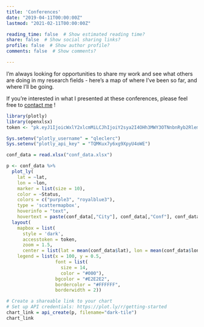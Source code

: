 ```yaml
---
title: 'Conferences'
date: "2019-04-11T00:00:00Z"
lastmod: "2021-02-11T00:00:00Z"

reading_time: false  # Show estimated reading time?
share: false  # Show social sharing links?
profile: false  # Show author profile?
comments: false  # Show comments?

---
```


I'm always looking for opportunities to share my work and see what others are doing in my research fields - here's a map of where I've been so far, and where I'll be going.

If you're interested in what I presented at these conferences, please feel free to [contact me](/#contact) !

```r
library(plotly)
library(openxlsx)
token <- "pk.eyJ1IjoicWxlY2xlcmMiLCJhIjoiY2sya2I4OHh3MWY3OTNnbnRyb2Rlems1ZiJ9.Vkoa91O2OR7hbt7rsT9kyA"    # You need your own token

Sys.setenv("plotly_username" = "qleclerc")
Sys.setenv("plotly_api_key" = "TQMKux7y6xg9XpyU4oWE")

conf_data = read.xlsx("conf_data.xlsx")

p <- conf_data %>%
  plot_ly(
    lat = ~lat,
    lon = ~lon,
    marker = list(size = 10),
    color = ~Status,
    colors = c("purple3", "royalblue3"),
    type = 'scattermapbox',
    hoverinfo = "text",
    hovertext = paste(conf_data[,"City"], conf_data[,"Conf"], conf_data[,"Date"], sep="\n")) %>%
  layout(
    mapbox = list(
      style = 'dark',
      accesstoken = token,
      zoom = 1.5,
      center = list(lat = mean(conf_data$lat), lon = mean(conf_data$lon))),
    legend = list(x = 100, y = 0.5,
                  font = list(
                    size = 14,
                    color = "#000"),
                  bgcolor = "#E2E2E2",
                  bordercolor = "#FFFFFF",
                  borderwidth = 2))

# Create a shareable link to your chart
# Set up API credentials: https://plot.ly/r/getting-started
chart_link = api_create(p, filename="dark-tile")
chart_link
```
